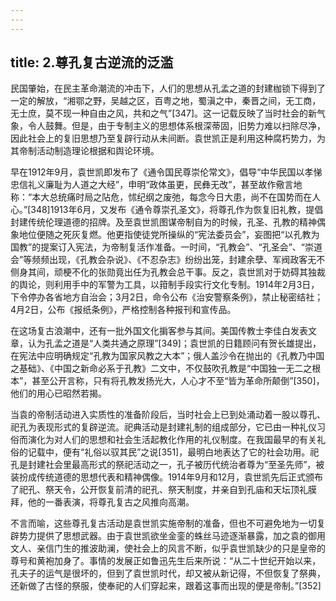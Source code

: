 ```yaml
---
---
---
```

title: 2.尊孔复古逆流的泛滥
---




民国肇始，在民主革命潮流的冲击下，人们的思想从孔孟之道的封建枷锁下得到了一定的解放，“湘鄂之野，吴越之区，百粤之地，蜀滇之中，秦晋之间，无工商，无士庶，莫不现一种自由之风，共和之气”[347]。这一记载反映了当时社会的新气象，令人鼓舞。但是，由于专制主义的思想体系根深蒂固，旧势力难以扫除尽净，因此社会上的复旧思想乃至复辟行动从未间断。袁世凯正是利用这种腐朽势力，为其帝制活动制造理论根据和舆论环境。

早在1912年9月，袁世凯即发布了《通令国民尊崇伦常文》，倡导“中华民国以孝悌忠信礼义廉耻为人道之大经”，申明“政体虽更，民彝无改”，甚至故作儆言地称：“本大总统痛时局之阽危，怵纪纲之废弛，每念今日大患，尚不在国势而在人心。”[348]1913年6月，又发布《通令尊崇孔圣文》，将尊孔作为恢复旧礼教，提倡封建传统伦理道德的招牌。及至袁世凯图谋帝制自为的时候，孔圣、孔教的精神偶象地位便随之死灰复燃。他更指使徒党所操纵的“宪法委员会”，妄图把“以孔教为国教”的提案订入宪法，为帝制复活作准备。一时间，“孔教会”、“孔圣会”、“崇道会”等频频出现，《孔教会杂说》、《不忍杂志》纷纷出笼，封建余孽、军阀政客无不侧身其间，顽梗不化的张勋竟出任为孔教会总干事。反之，袁世凯对于妨碍其独裁的舆论，则利用手中的军警为工具，以箝制手段实行文化专制。1914年2月3日，下令停办各省地方自治会；3月2日，命令公布《治安警察条例》，禁止秘密结社；4月2日，公布《报纸条例》，严格控制各种报刊和宣传品。

在这场复古浪潮中，还有一批外国文化掮客参与其间。美国传教士李佳白发表文章，认为孔孟之道是“人类共通之原理”[349]；袁世凯的日籍顾问有贺长雄提出，在宪法中应明确规定“孔教为国家风教之大本”；俄人盖沙令在抛出的《孔教乃中国之基础》、《中国之新命必系于孔教》二文中，不仅鼓吹孔教是“中国独一无二之根本”，甚至公开言称，只有将孔教发扬光大，人心才不至“皆为革命所颠倒”[350]，他们的用心已昭然若揭。

当袁的帝制活动进入实质性的准备阶段后，当时社会上已到处涌动着一股以尊孔、祀孔为表现形式的复辟逆流。祀典活动是封建礼制的组成部分，它已由一种礼仪习俗而演化为对人们的思想和社会生活起教化作用的礼仪制度。在我国最早的有关礼俗的记载中，便有“礼俗以驭其民”之说[351]，最明白地表达了它的社会功用。祀孔是封建社会里最高形式的祭祀活动之一，孔子被历代统治者尊为“至圣先师”，被装扮成传统道德的思想代表和精神偶像。1914年9月和12月，袁世凯先后正式颁布了祀孔、祭天令，公开恢复前清的祀孔、祭天制度，并亲自到孔庙和天坛顶礼膜拜，他的一番表演，将尊孔复古之风推向高潮。

不言而喻，这些尊孔复古活动是袁世凯实施帝制的准备，但也不可避免地为一切复辟势力提供了思想武器。由于袁世凯欲坐金銮的蛛丝马迹逐渐暴露，加之袁的御用文人、亲信门生的推波助澜，使社会上的风言不断，似乎袁世凯缺少的只是皇帝的尊号和黄袍加身了。事情的发展正如鲁迅先生后来所说：“从二十世纪开始以来，孔夫子的运气是很坏的，但到了袁世凯时代，却又被从新记得，不但恢复了祭典，还新做了古怪的祭服，使奉祀的人们穿起来，跟着这事而出现的便是帝制。”[352]